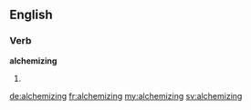 ==English==

===Verb===
'''alchemizing'''

# {{present participle of|alchemize}}

[[de:alchemizing]]
[[fr:alchemizing]]
[[my:alchemizing]]
[[sv:alchemizing]]